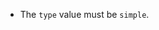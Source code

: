 

<EndpointExceptionsRequestPayloadListIdAndNamespaceRequirements
  endpoint_artifact_list_id={props.endpoint_artifact_list_id}
  endpoint_artifact_name={props.endpoint_artifact_name}
  endpoint_artifact_name_single={props.endpoint_artifact_name_single}
  endpoint_artifact_name_sentence_start={props.endpoint_artifact_name_sentence_start}
  endpoint_artifact_name_single_sentence_start={props.endpoint_artifact_name_single_sentence_start}
  endpoint_artifact_api_doc_name={props.endpoint_artifact_api_doc_name}
/>

- The `type` value must be `simple`.